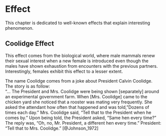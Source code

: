 # Effect

This chapter is dedicated to well-known effects that explain interesting phenomenon. 

## Coolidge Effect
This effect comes from the biological world, where male mammals renew their sexual interest when a new female is introduced even though the males have shown exhaustion from encounters with the previous partners. Interestingly, females exhibit this effect to a lesser extent.  

The name Coolidge comes from a joke about President Calvin Coolidge. The story is as follow:  
"... The President and Mrs. Coolidge were being shown [separately] around an experimental government farm. When [Mrs. Coolidge] came to the chicken yard she noticed that a rooster was mating very frequently. She asked the attendant how often that happened and was told, "Dozens of times each day." Mrs. Coolidge said, "Tell that to the President when he comes by." Upon being told, the President asked, "Same hen every time?" The reply was, "Oh, no, Mr. President, a different hen every time." President: "Tell that to Mrs. Coolidge." [@Johnson_1972]

